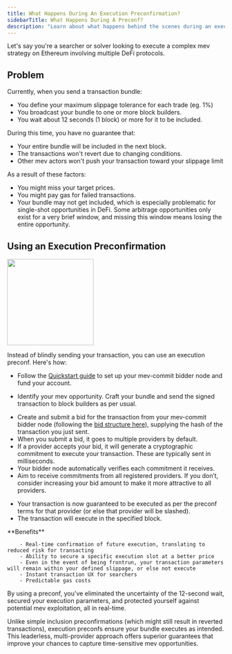 ```yaml
---
title: What Happens During An Execution Preconfirmation?
sidebarTitle: What Happens During A Preconf?
description: "Learn about what happens behind the scenes during an execution preconfirmation."
---
```


Let's say you're a searcher or solver looking to execute a complex mev strategy on Ethereum involving multiple DeFi protocols.

## Problem

Currently, when you send a transaction bundle:
- You define your maximum slippage tolerance for each trade (eg. 1%)
- You broadcast your bundle to one or more block builders.
- You wait about 12 seconds (1 block) or more for it to be included.

During this time, you have no guarantee that:
- Your entire bundle will be included in the next block.
- The transactions won't revert due to changing conditions.
- Other mev actors won't push your transaction toward your slippage limit

As a result of these factors:
- You might miss your target prices.
- You might pay gas for failed transactions.
- Your bundle may not get included, which is especially problematic for single-shot opportunities in DeFi. Some arbitrage opportunities only exist for a very brief window, and missing this window means losing the entire opportunity.

## Using an Execution Preconfirmation

<img height="200" src="/images/preconf-process.svg" />

Instead of blindly sending your transaction, you can use an execution preconf. Here's how:
<Steps>
<Step title="Setting up your mev-commit bidder node">

   - Follow the [Quickstart guide](/get-started/quickstart) to set up your mev-commit bidder node and fund your account.
</Step>
<Step title="Prepare your transaction">

   - Identify your mev opportunity. Craft your bundle and send the signed transaction to block builders as per usual.
</Step>
<Step title="Submit a preconf bid">

   - Create and submit a bid for the transaction from your mev-commit bidder node (following the [bid structure here](concepts/bids/bid-structure)), supplying the hash of the transaction you just sent.
   - When you submit a bid, it goes to multiple providers by default.
   - If a provider accepts your bid, it will generate a cryptographic commitment to execute your transaction. These are typically sent in milliseconds.
   - Your bidder node automatically verifies each commitment it receives.
   - Aim to receive commitments from all registered providers. If you don’t, consider increasing your bid amount to make it more attractive to all providers.
</Step>
<Step title="Execution">

   - Your transaction is now guaranteed to be executed as per the preconf terms for that provider (or else that provider will be slashed).
   - The transaction will execute in the specified block.
</Step>
</Steps>
**Benefits**

        - Real-time confirmation of future execution, translating to reduced risk for transacting
        - Ability to secure a specific execution slot at a better price
        - Even in the event of being frontrun, your transaction parameters will remain within your defined slippage, or else not execute
        - Instant transaction UX for searchers
        - Predictable gas costs

By using a preconf, you've eliminated the uncertainty of the 12-second wait, secured your execution parameters, and protected yourself against potential mev exploitation, all in real-time. 

Unlike simple inclusion preconfirmations (which might still result in reverted transactions), execution preconfs ensure your bundle executes as intended. This leaderless, multi-provider approach offers superior guarantees that improve your chances to capture time-sensitive mev opportunities.


